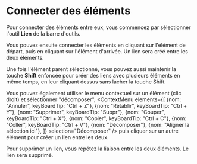 
# Connecter des éléments

Pour connecter des éléments entre eux, vous commencez par sélectionner l'outil **Lien** de la barre d'outils.

<BarreOutils selection="lien" />

Vous pouvez ensuite connecter les éléments en cliquant sur l'élément de départ, puis en cliquant sur l'élément d'arrivée. Un lien sera créé entre les deux éléments.

Une fois l'élément parent sélectionné, vous pouvez aussi maintenir la touche **Shift** enfoncée pour créer des liens avec plusieurs éléments en même temps, 
en leur cliquant dessus sans lacher la touche Shift. 

Vous pouvez également utiliser le menu contextuel sur un élément (clic droit) et sélectionner "décomposer", 
<ContextMenu elements={[
    {nom: "Annuler", keyBoardTip: "Ctrl + Z"},
    {nom: "Rétablir", keyBoardTip: "Ctrl + Y"},
    {nom: "Supprimer", keyBoardTip: "Suppr"},
    {nom: "Couper", keyBoardTip: "Ctrl + X"},
    {nom: "Copier", keyBoardTip: "Ctrl + C"},
    {nom: "Coller", keyBoardTip: "Ctrl + V"},
    {nom: "Décomposer"},
    {nom: "Aligner la sélection ici"},
]} selection="Décomposer" />
puis cliquer sur un autre élément pour créer un lien entre les deux.

Pour supprimer un lien, vous répétez la liaison entre les deux éléments. Le lien sera supprimé.